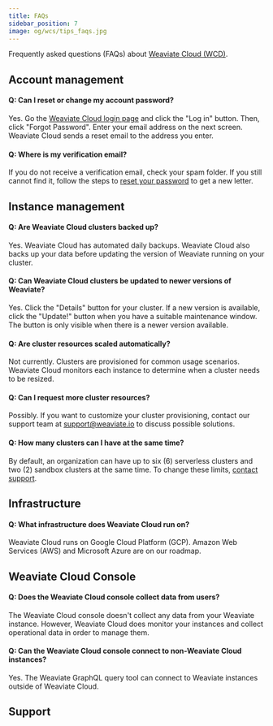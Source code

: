 ```yaml
---
title: FAQs
sidebar_position: 7
image: og/wcs/tips_faqs.jpg
---
```


Frequently asked questions (FAQs) about [Weaviate Cloud (WCD)](https://console.weaviate.cloud/).

## Account management
#### Q: Can I reset or change my account password?

Yes. Go the [Weaviate Cloud login page](https://console.weaviate.cloud/) and click the "Log in" button. Then, click "Forgot Password". Enter your email address on the next screen. Weaviate Cloud sends a reset email to the address you enter.

#### Q: Where is my verification email?

If you do not receive a verification email, check your spam folder. If you still cannot find it, follow the steps to [reset your password](./faq.mdx#can-i-reset-or-change-my-account-password) to get a new letter.

## Instance management
#### Q: Are Weaviate Cloud clusters backed up?

Yes. Weaviate Cloud has automated daily backups. Weaviate Cloud also backs up your data before updating the version of Weaviate running on your cluster.

#### Q: Can Weaviate Cloud clusters be updated to newer versions of Weaviate?

Yes. Click the "Details" button for your cluster. If a new version is available, click the "Update!" button when you have a suitable maintenance window. The button is only visible when there is a newer version available.

#### Q: Are cluster resources scaled automatically?

Not currently. Clusters are provisioned for common usage scenarios. Weaviate Cloud monitors each instance to determine when a cluster needs to be resized.

#### Q: Can I request more cluster resources?

Possibly. If you want to customize your cluster provisioning, contact our support team at [support@weaviate.io](mailto:support@weaviate.io) to discuss possible solutions.

#### Q: How many clusters can I have at the same time?

By default, an organization can have up to six (6) serverless clusters and two (2) sandbox clusters at the same time. To change these limits, [contact support](mailto:support@weaviate.io).

## Infrastructure

#### Q: What infrastructure does Weaviate Cloud run on?

Weaviate Cloud runs on Google Cloud Platform (GCP). Amazon Web Services (AWS) and Microsoft Azure are on our roadmap.

## Weaviate Cloud Console

#### Q: Does the Weaviate Cloud console collect data from users?

The Weaviate Cloud console doesn't collect any data from your Weaviate instance. However, Weaviate Cloud does monitor your instances and collect operational data in order to manage them.

#### Q: Can the Weaviate Cloud console connect to non-Weaviate Cloud instances?

Yes. The Weaviate GraphQL query tool can connect to Weaviate instances outside of Weaviate Cloud.

## Support


<SupportAndTrouble />
